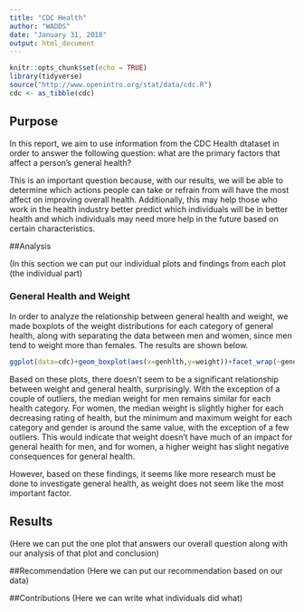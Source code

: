 ---
title: "CDC Health"
author: "WADDS"
date: "January 31, 2018"
output: html_document
---

```{r setup, include=FALSE}
knitr::opts_chunk$set(echo = TRUE)
library(tidyverse)
source("http://www.openintro.org/stat/data/cdc.R")
cdc <- as_tibble(cdc)
```

## Purpose

In this report, we aim to use information from the CDC Health dtataset in order to answer the following question: what are the primary factors that affect a person's general health?

This is an important question because, with our results, we will be able to determine which actions people can take or refrain from will have the most affect on improving overall health. Additionally, this may help those who work in the health industry better predict which individuals will be in better health and which individuals may need more help in the future based on certain characteristics.

##Analysis

(In this section we can put our individual plots and findings from each plot (the individual part)

### General Health and Weight

In order to analyze the relationship between general health and weight, we made boxplots of the weight distributions for each category of general health, along with separating the data between men and women, since men tend to weight more than females. The results are shown below. 

```{r sarah}
ggplot(data=cdc)+geom_boxplot(aes(x=genhlth,y=weight))+facet_wrap(~gender)
```

Based on these plots, there doesn't seem to be a significant relationship between weight and general health, surprisingly. With the exception of a couple of outliers, the median weight for men remains similar for each health category. For women, the median weight is slightly higher for each decreasing rating of health, but the minimum and maximum weight for each category and gender is around the same value, with the exception of a few outliers. This would indicate that weight doesn't have much of an impact for general health for men, and for women, a higher weight has slight negative consequences for general health.\par

However, based on these findings, it seems like more research must be done to investigate general health, as weight does not seem like the most important factor. 

## Results
(Here we can put the one plot that answers our overall question along with our analysis of that plot and conclusion)


##Recommendation 
(Here we can put our recommendation based on our data)

##Contributions
(Here we can write what individuals did what)
